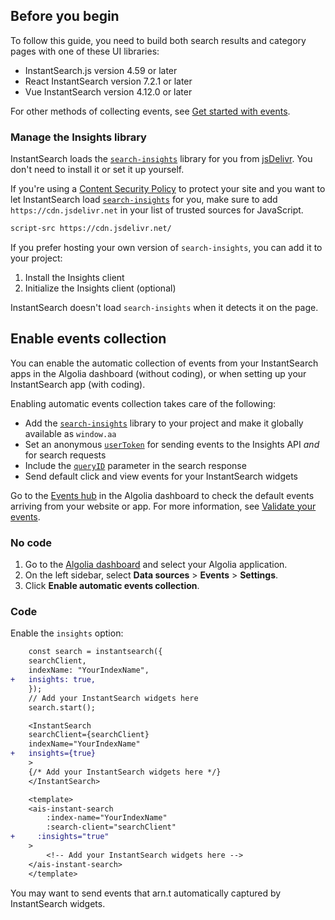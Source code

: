 
<Intro />

## Before you begin

To follow this guide, you need to build both search results and category pages with one of these UI libraries:

- InstantSearch.js version 4.59 or later
- React InstantSearch version 7.2.1 or later
- Vue InstantSearch version 4.12.0 or later

For other methods of collecting events, see [Get started with events](/guides/send-events/get-started).

### Manage the Insights library

InstantSearch loads the [`search-insights`](/api-reference/insights-api/) library for you from [jsDelivr](https://www.jsdelivr.com/).
You don't need to install it or set it up yourself.

If you're using a [Content Security Policy](https://developer.mozilla.org/en-US/docs/Web/HTTP/CSP) to protect your site and you want to let InstantSearch load [`search-insights`](/doc/api-client/methods/insights/) for you, make sure to add `https://cdn.jsdelivr.net` in your list of trusted sources for JavaScript.

```txt
script-src https://cdn.jsdelivr.net/
```

If you prefer hosting your own version of `search-insights`, you can add it to your project:

1. Install the Insights client
1. Initialize the Insights client (optional)

InstantSearch doesn't load `search-insights` when it detects it on the page.

## Enable events collection

You can enable the automatic collection of events from your InstantSearch apps
in the Algolia dashboard (without coding),
or when setting up your InstantSearch app (with coding).

Enabling automatic events collection takes care of the following:

- Add the [`search-insights`](/api-reference/insights-api/) library to your project and make it globally available as `window.aa`
- Set an anonymous [`userToken`](/guides/send-events/concepts/user-token/) for sending events to the Insights API _and_ for search requests
- Include the [`queryID`](/guides/send-events/concepts/event-types/#what-is-the-query-id) parameter in the search response
- Send default click and view events for your InstantSearch widgets

Go to the [Events hub](https://dashboard.algolia.com/events/) in the Algolia dashboard to check
the default events arriving from your website or app.
For more information, see [Validate your events](/guides/send-events/guides/validate).

### No code

1. Go to the [Algolia dashboard](https://dashboard.algolia.com/events/settings) and select your Algolia application.
2. On the left sidebar, select **Data sources** > **Events** > **Settings**.
3. Click **Enable automatic events collection**.

### Code

Enable the `insights` option:

<CodeGroup>

```diff InstantSearch.js
    const search = instantsearch({
    searchClient,
    indexName: "YourIndexName",
+   insights: true,
    });
    // Add your InstantSearch widgets here
    search.start();
```

```diff React InstantSearch
    <InstantSearch
    searchClient={searchClient}
    indexName="YourIndexName"
+   insights={true}
    >
    {/* Add your InstantSearch widgets here */}
    </InstantSearch>
```

```diff Vue InstantSearch
    <template>
    <ais-instant-search
        :index-name="YourIndexName"
        :search-client="searchClient"
+     :insights="true"
    >
        <!-- Add your InstantSearch widgets here -->
    </ais-instant-search>
    </template>
```

</CodeGroup>


You may want to send events that arn.t automatically captured by InstantSearch widgets.
<EventsToTrack />